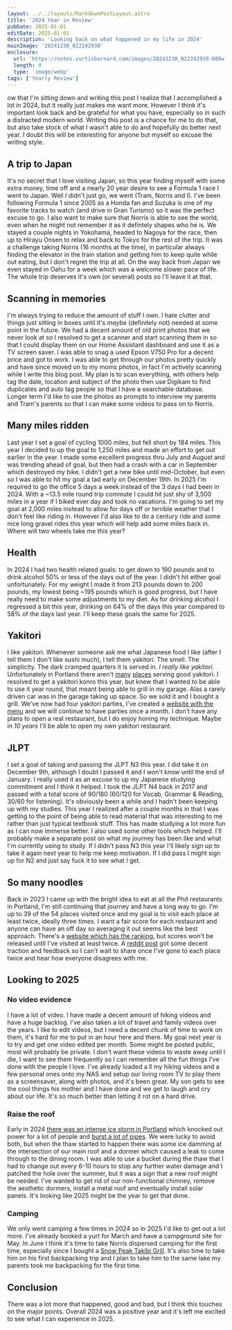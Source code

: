 ```yaml
---
layout: ../../layouts/MarkdownPostLayout.astro
title: '2024 Year in Review'
pubDate: 2025-01-01
editDate: 2025-01-01
description: 'Looking back on what happened in my life in 2024'
mainImage: '20241230_022242930'
enclosure:
  url: 'https://notes.curtisbarnard.com/images/20241230_022242930-600w.webp'
  length: 0
  type: 'image/webp'
tags: ['Yearly Review']
---
```



<DropCap letter='N' />
ow that I'm sitting down and writing this post I realize that I accomplished a lot in 2024, but it really just makes me want more. However I think it's important look back and be grateful for what you have, especially so in such a distracted modern world. Writing this post is a chance for me to do that, but also take stock of what I wasn't able to do and hopefully do better next year. I doubt this will be interesting for anyone but myself so excuse the writing style.

## A trip to Japan

<ImageFrame
  imgPath='20240409_204638'
  altText='A father, mother and son dressed in yukata posing seriously for a photo'
  borderText='HIRAYU ONSEN 2024-04-09'
/>

It's no secret that I love visiting Japan, so this year finding myself with some extra money, time off and a nearly 20 year desire to see a Formula 1 race I went to Japan. Well _I_ didn't just go, we went (Tram, Norris and I). I've been following Formula 1 since 2005 as a Honda fan and Suzuka is one of my favorite tracks to watch (and drive in Gran Turismo) so it was the perfect excuse to go. I also want to make sure that Norris is able to see the world, even when he might not remember it as it defintely shapes who he is. We stayed a couple nights in Yokohama, headed to Nagoya for the race, then up to Hirayu Onsen to relax and back to Tokyo for the rest of the trip. It was a challenge taking Norris (16 months at the time), in particular always finding the elevator in the train station and getting him to keep quite while out eating, but I don't regret the trip at all. On the way back from Japan we even stayed in Oahu for a week which was a welcome slower pace of life. The whole trip deserves it's own (or several) posts so I'll leave it at that.

## Scanning in memories

<ImageFrame
  imgPath='v750_756'
  altText='A boy with a red hat looking at the camera and crouching over a pot in the forest'
  borderText='NORTH LAKE 1993'
/>

I'm always trying to reduce the amount of stuff I own. I hate clutter and things just sitting in boxes until it's _maybe_ (definitely not) needed at some point in the future. We had a decent amount of old print photos that we never look at so I resolved to get a scanner and start scanning them in so that I could display them on our Home Assistant dashboard and use it as a TV screen saver. I was able to snag a used Epson V750 Pro for a decent price and got to work. I was able to get through our photos pretty quickly and have since moved on to my moms photos, in fact I'm actively scanning while I write this blog post. My plan is to scan everything, with others help tag the date, location and subject of the photo then use Digikam to find duplicates and auto tag people so that I have a searchable database. Longer term I'd like to use the photos as prompts to interview my parents and Tram's parents so that I can make some videos to pass on to Norris.

## Many miles ridden

<StravaSummary miles='1284.4' activities='151' longest='44.2' />

<Graphic imgPath='2024strava' altText='A map of portland with GPS tracks displayed as a heatmap' />

Last year I set a goal of cycling 1000 miles, but fell short by 184 miles. This year I decided to up the goal to 1,250 miles and made an effort to get out earlier in the year. I made some excellent progress thru July and August and was trending ahead of goal, but then had a crash with a car in September which destroyed my bike. I didn't get a new bike until mid-October, but even so I was able to hit my goal a tad early on December 19th. In 2025 I'm required to go the office 5 days a week instead of the 3 days I had been in 2024. With a ~13.5 mile round trip commute I could hit just shy of 3,500 miles in a year if I biked ever day and took no vacations. I'm going to set my goal at 2,000 miles instead to allow for days off or terrible weather that I don't feel like riding in. However I'd also like to do a century ride and some nice long gravel rides this year which will help add some miles back in. Where will two wheels take me this year?

## Health

In 2024 I had two health related goals: to get down to 190 pounds and to drink alcohol 50% or less of the days out of the year. I didn't hit either goal unfortunately. For my weight I made it from 213 pounds down to 200 pounds, my lowest being ~195 pounds which is good progress, but I have really need to make some adjustments to my diet. As for drinking alcohol I regressed a bit this year, drinking on 64% of the days this year compared to 58% of the days last year. I'll keep these goals the same for 2025.

## Yakitori

<ImageFrame
  imgPath='20241230_022242930'
  altText='A grill with various japanese style chicken skewers on it'
  borderText='AOGAKU BOUNENKAI 2024-12-29'
/>

I like yakitori. Whenever someone ask me what Japanese food I like (after I tell them I don't like sushi much), I tell them yakitori. The smell. The simplicity. The dark cramped quarters it is served in. _I really like yakitori_. Unfortunately in Portland there aren't [many](http://www.marupdx.com/) [places](https://maps.app.goo.gl/qzqawvJBePeERySK7) serving good yakitori. I resolved to get a yakitori konro this year, but knew that I wanted to be able to use it year round, that meant being able to grill in my garage. Alas a rarely driven car was in the garage taking up space. So we sold it and I bought a grill. We've now had four yakitori parties, I've created a [website with the menu](https://yakinaito.curtisbarnard.com) and we will continue to have parties once a month. I don't have any plans to open a real restaurant, but I do enjoy honing my technique. Maybe in _10 years_ I'll be able to open my own yakitori restaurant.

## JLPT

I set a goal of taking and passing the JLPT N3 this year. I did take it on December 9th, although I doubt I passed it and I won't know until the end of January. I really used it as an excuse to up my Japanese studying commitment and I think it helped. I took the JLPT N4 back in 2017 and passed with a total score of 90/180 (60/120 for Vocab, Grammar & Reading, 30/60 for listening). It's obviously been a while and I hadn't been keeping up with my studies. This year I realized after a couple months in that I was getting to the point of being able to read material that was interesting to me rather than just typical textbook stuff. This has made studying a lot more fun as I can now immerse better. I also used some other tools which helped. I'll probably make a separate post on what my journey has been like and what I'm currently using to study. If I didn't pass N3 this year I'll likely sign up to take it again next year to help me keep motivation. If I did pass I might sign up for N2 and just say fuck it to see what I get.

## So many noodles

Back in 2023 I came up with the bright idea to eat at all the Phở restaurants in Portland, I'm still continuing that journey and have a long way to go. I'm up to 39 of the 54 places visited once and my goal is to visit each place at least twice, ideally three times. I want a fair score for each restaurant and anyone can have an off day so averaging it out seems like the best approach. There's a [website which has the ranking](https://pho.curtisbarnard.com), but scores won't be released until I've visited at least twice. A [reddit post](https://www.reddit.com/r/Portland/comments/1epdt60/im_eating_at_all_the_places_that_serve_ph%E1%BB%9F_in/) got some decent traction and feedback so I can't wait to share once I've gone to each place twice and hear how everyone disagrees with me.

## Looking to 2025

### No video evidence

I have a lot of video. I have made a decent amount of hiking videos and have a huge backlog. I've also taken a lot of travel and family videos over the years. I like to edit videos, but I need a decent chunk of time to work on them, it's hard for me to put in an hour here and there. My goal next year is to try and get one video edited per month. Some might be posted public, most will probably be private. I don't want these videos to waste away until I die, I want to see them frequently so I can remember all the fun things I've done with the people I love. I've already loaded a ll my hiking videos and a few personal ones onto my NAS and setup our living room TV to play them as a screensaver, along with photos, and it's been great. My son gets to see the cool things his mother and I have done and we get to laugh and cry about our life. It's so much better than letting it rot on a hard drive.

### Raise the roof

Early in 2024 [there was an intense ice storm in Portland](https://en.wikipedia.org/wiki/January_13%E2%80%9316,_2024_North_American_winter_storm#Oregon) which knocked out power for a lot of people and [burst a lot of pipes](https://www.reddit.com/r/Portland/comments/197pqg6/pho_oregon_today/). We were lucky to avoid both, but when the thaw started to happen there was some ice damming at the intersection of our main roof and a dormer which caused a leak to come through to the dining room. I was able to use a bucket during the thaw that I had to change out every 6-10 hours to stop any further water damage and I patched the hole over the summer, but it was a sign that a new roof might be needed. I've wanted to get rid of our non-functional chimney, remove the aesthetic dormers, install a metal roof and eventually install solar panels. It's looking like 2025 might be the year to get that done.

### Camping

We only went camping a few times in 2024 so in 2025 I'd like to get out a lot more. I've already booked a yurt for March and have a campground site for May. In June I think it's time to take Norris dispersed camping for the first time, especially since I bought a [Snow Peak Takibi Grill](https://www.snowpeak.com/products/takibi-fire-grill). It's also time to take him on his first backpacking trip and I plan to take him to the same lake my parents took me backpacking for the first time.

## Conclusion

There was a lot more that happened, good and bad, but I think this touches on the major points. Overall 2024 was a positive year and it's left me excited to see what I can experience in 2025.

